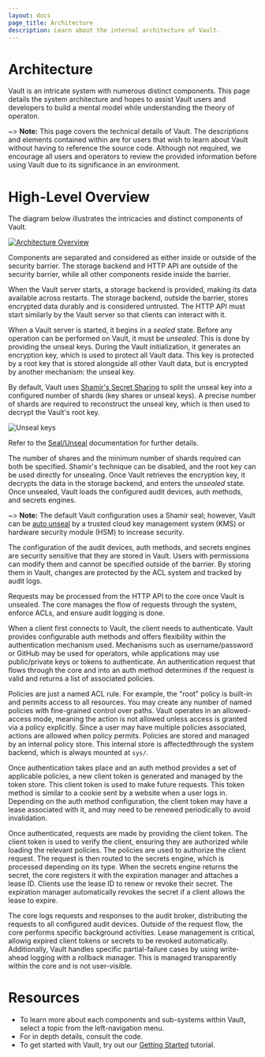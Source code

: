 ```yaml
---
layout: docs
page_title: Architecture
description: Learn about the internal architecture of Vault.
---
```


# Architecture

Vault is an intricate system with numerous distinct components. This page details the system architecture and hopes to assist Vault users and developers to build a mental model while understanding the theory of operaton.

~> **Note:** This page covers the technical details of Vault. The descriptions and elements contained within are for users that wish to learn about Vault without having to reference the source code. Although not required, we encourage all users and operators to review the provided information before using Vault due to its significance in an environment.

# High-Level Overview

The diagram below illustrates the intricacies and distinct components of Vault.

[![Architecture Overview](/img/layers.png)](/img/layers.png)

Components are separated and considered as either inside or outside of the security barrier. The storage backend and HTTP API are outside of the security barrier, while all other components reside inside the barrier.

When the Vault server starts, a storage backend is provided, making its data available across restarts. The storage backend, outside the barrier, stores encrypted data durably and is considered untrusted. The HTTP API must start similarly by the Vault server so that clients can interact with it.

When a Vault server is started, it begins in a _sealed_ state. Before any
operation can be performed on Vault, it must be _unsealed_. This is done by
providing the unseal keys. During the Vault initialization, it generates an
encryption key, which is used to protect all Vault data. This key is protected by
a root key that is stored alongside all other Vault data, but is encrypted by another mechanism: the unseal key.

By default, Vault uses [Shamir's Secret
Sharing](https://en.wikipedia.org/wiki/Shamir%27s_Secret_Sharing) to split the
unseal key into a configured number of shards (key shares or unseal
keys). A precise number of shards are required to reconstruct the unseal key,
which is then used to decrypt the Vault's root key.

![Unseal keys](/img/vault-shamir-seal.png)

Refer to the [Seal/Unseal](/docs/concepts/seal#seal-unseal) documentation for
further details.

The number of shares and the minimum number of shards required can both be specified.
Shamir's technique can be disabled, and the root key can be used directly for
unsealing. Once Vault retrieves the encryption key, it decrypts the
data in the storage backend, and enters the _unsealed_ state. Once unsealed,
Vault loads the configured audit devices, auth methods, and secrets
engines.

~> **Note:** The default Vault configuration uses a Shamir seal; however, Vault can be [auto
unseal](/docs/concepts/seal#auto-unseal) by a trusted cloud key management
system (KMS) or hardware security module (HSM) to increase security.

The configuration of the audit devices, auth methods, and secrets engines are security sensitive that they are stored in Vault. Users with permissions can modify them and cannot be specified outside of the barrier. By storing them in Vault, changes are protected by the ACL system and tracked by audit logs.

Requests may be processed from the HTTP API to the core once Vault is unsealed.
The core manages the flow of requests through the system,
enforce ACLs, and ensure audit logging is done.

When a client first connects to Vault, the client needs to authenticate. Vault provides
configurable auth methods and offers flexibility within the authentication mechanism
used. Mechanisms such as username/password or GitHub may be
used for operators, while applications may use public/private keys or tokens to
authenticate. An authentication request that flows through the core and into an auth
method determines if the request is valid and returns a list of
associated policies.

Policies are just a named ACL rule. For example, the "root" policy is built-in
and permits access to all resources. You may create any number of named policies
with fine-grained control over paths. Vault operates in an allowed-access mode, meaning the action is not allowed unless access is granted via a policy explicitly. Since a user may have multiple policies associated, actions are allowed when policy permits. Policies are stored and managed by an internal
policy store. This internal store is affectedthrough the system backend,
which is always mounted at `sys/`.

Once authentication takes place and an auth method provides a set of applicable
policies, a new client token is generated and managed by the token store. This
client token is used to make future requests.
This token method is similar to a cookie sent by a website when a user logs in. Depending on the auth method configuration, the client
token may have a lease associated with it, and may need to be renewed periodically to avoid invalidation.

Once authenticated, requests are made by providing the client token. The client token is
used to verify the client, ensuring they are authorized while loading the relevant policies. The
policies are used to authorize the client request. The request is then routed to the secrets engine, which is processed depending on its type. When the secrets engine returns the secret, the core registers it with the expiration manager and attaches a lease ID.  Clients use the lease ID to renew or revoke their
secret. The expiration manager automatically revokes the secret if a client allows the lease to expire.

The core logs requests and responses to the audit broker, distributing the requests to all configured audit devices. Outside of the request
flow, the core performs specific background activities. Lease management is critical, allowig expired client tokens or secrets to be revoked automatically. Additionally, Vault handles specific partial-failure cases by using write-ahead logging with a rollback manager. This is managed transparently within the core and is not user-visible.

# Resources

- To learn more about each components and sub-systems within Vault, select a topic from the left-navigation menu.
- For in depth details, consult the code.
- To get started with Vault, try out our [Getting Started](https://learn.hashicorp.com/collections/vault/getting-started) tutorial.
